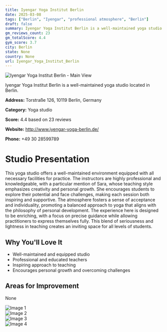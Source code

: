 ```yaml
---
title: Iyengar Yoga Institut Berlin
date: 2025-03-08
tags: ["Berlin", "Iyengar", "professional atmosphere", "Berlin"]  
draft: false
summary: Iyengar Yoga Institut Berlin is a well-maintained yoga studio located in Berlin.
gm_reviews_count: 23
gm_totalScore: 4.4
gym_score: 3.7
city: Berlin
state: None
country: None
url: Iyengar_Yoga_Institut_Berlin
---
```


<div className="aspect-[16/9] relative my-8">
  <img 
    src="https://lh5.googleusercontent.com/p/AF1QipPPgWRglwxtGE5fPLZTOkR1Tv9uEKLQDRDupyg0=w1920-h1080-k-no"
    alt="Iyengar Yoga Institut Berlin - Main View"
    className="object-cover absolute inset-0 w-full h-full rounded-lg"
  />
</div>

Iyengar Yoga Institut Berlin is a well-maintained yoga studio located in Berlin.

**Address:** Torstraße 126, 10119 Berlin, Germany

**Category:** Yoga studio

**Score:** 4.4 based on 23 reviews

**Website:** http://www.iyengar-yoga-berlin.de/

**Phone:** +49 30 28599789

# Studio Presentation

This yoga studio offers a well-maintained environment equipped with all necessary facilities for practice. The instructors are highly professional and knowledgeable, with a particular mention of Sara, whose teaching style emphasizes creativity and personal growth. She encourages students to explore their potential and face challenges, making each session both inspiring and supportive. The atmosphere fosters a sense of acceptance and individuality, promoting a balanced approach to yoga that aligns with the philosophy of personal development.
The experience here is designed to be enriching, with a focus on precise guidance while allowing practitioners to express themselves fully. This blend of seriousness and lightness in teaching creates an inviting space for all levels of students.

## Why You'll Love It

- Well-maintained and equipped studio
- Professional and educated teachers
- Inspiring approach to teaching
- Encourages personal growth and overcoming challenges

## Areas for Improvement

None

<div className="grid grid-cols-1 xl:grid-cols-2 gap-4 my-8">
<div className="aspect-[4/3] relative"><img src="https://lh5.googleusercontent.com/p/AF1QipPnHdSP4oaSi41lucrPsCLctz_cNUjoec-wT38X=w1920-h1080-k-no" alt="Image 1" className="object-cover absolute inset-0 w-full h-full rounded-lg" /></div>
<div className="aspect-[4/3] relative"><img src="https://lh5.googleusercontent.com/p/AF1QipNnJXt8V8440sG-SZKc-Iz2LOHRgRoArJnPH2ud=w1920-h1080-k-no" alt="Image 2" className="object-cover absolute inset-0 w-full h-full rounded-lg" /></div>
<div className="aspect-[4/3] relative"><img src="https://lh5.googleusercontent.com/p/AF1QipMcTveLwG1N8JwslNOih12uuI_ZBjVfp8pOvCqE=w1920-h1080-k-no" alt="Image 3" className="object-cover absolute inset-0 w-full h-full rounded-lg" /></div>
<div className="aspect-[4/3] relative"><img src="https://lh5.googleusercontent.com/p/AF1QipP_bosYaYIffzpNVb1yb0rwJJJ1kAEgriHp8LZR=w1920-h1080-k-no" alt="Image 4" className="object-cover absolute inset-0 w-full h-full rounded-lg" /></div>
</div>